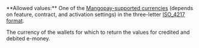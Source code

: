   <ParamField body="Currency" type="string" >   
**Allowed values:** One of the <a href="/guides/currencies" target="_blank">Mangopay-supported currencies</a> (depends on feature, contract, and activation settings) in the three-letter <a href="/api-reference/overview/data-formats" target="_blank">ISO_4217 format</a>.

The currency of the wallets for which to return the values for credited and debited e-money.  
</ParamField>